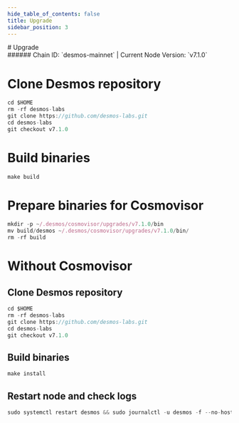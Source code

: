 ```yaml
---
hide_table_of_contents: false
title: Upgrade
sidebar_position: 3
---
```


<div class="h1-with-icon icon-desmos">
# Upgrade
</div>
###### Chain ID: `desmos-mainnet` | Current Node Version: `v7.1.0`


# Clone Desmos repository
```js
cd $HOME
rm -rf desmos-labs
git clone https://github.com/desmos-labs.git
cd desmos-labs
git checkout v7.1.0
 ```

# Build binaries
```js
make build
 ```

# Prepare binaries for Cosmovisor
```js
mkdir -p ~/.desmos/cosmovisor/upgrades/v7.1.0/bin
mv build/desmos ~/.desmos/cosmovisor/upgrades/v7.1.0/bin/
rm -rf build
```

# Without Cosmovisor
## Clone Desmos repository
```js
cd $HOME
rm -rf desmos-labs
git clone https://github.com/desmos-labs.git
cd desmos-labs
git checkout v7.1.0
 ```

## Build binaries
```js
make install
 ```

## Restart node and check logs
```js
sudo systemctl restart desmos && sudo journalctl -u desmos -f --no-hostname -o cat
```